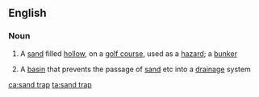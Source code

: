 {{also|sandtrap}}
==English==
{{wikipedia}}

===Noun===
{{en-noun}}

# A [[sand]] filled [[hollow]], on a [[golf course]], used as a [[hazard]]; a [[bunker]]
# {{lb|en|architecture}} A [[basin]] that prevents the passage of [[sand]] etc into a [[drainage]] system

[[ca:sand trap]]
[[ta:sand trap]]